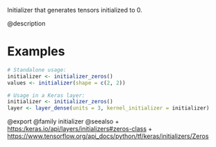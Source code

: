 Initializer that generates tensors initialized to 0.

@description

# Examples
```r
# Standalone usage:
initializer <- initializer_zeros()
values <- initializer(shape = c(2, 2))
```

```r
# Usage in a Keras layer:
initializer <- initializer_zeros()
layer <- layer_dense(units = 3, kernel_initializer = initializer)
```

@export
@family initializer
@seealso
+ <https:/keras.io/api/layers/initializers#zeros-class>
+ <https://www.tensorflow.org/api_docs/python/tf/keras/initializers/Zeros>
